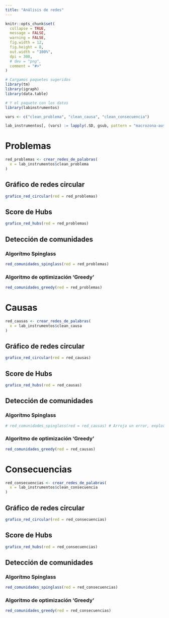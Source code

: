 ```yaml
---
title: "Análisis de redes"
---
```


```r
knitr::opts_chunk$set(
  collapse = TRUE,
  message = FALSE,
  warning = FALSE,
  fig.width = 12,
  fig.height = 8,
  out.width = "100%",
  dpi = 300,
  # dev = "png",
  comment = "#>"
)
```

```r
# Cargamos paquetes sugeridos
library(tm)
library(igraph)
library(data.table)

# Y el paquete con los datos
library(labinstrumentos)

vars <- c("clean_problema", "clean_causa", "clean_consecuencia")

lab_instrumentos[, (vars) := lapply(.SD, gsub, pattern = "macrozona-austral", replacement = ""), .SDcols = vars]
```

# Problemas

```r
red_problemas <- crear_redes_de_palabras(
  x = lab_instrumentos$clean_problema
)
```

## Gráfico de redes circular

```r
grafico_red_circular(red = red_problemas)
```

## Score de Hubs

```r
grafico_red_hubs(red = red_problemas)
```

## Detección de comunidades

### Algorítmo Spinglass

```r
red_comunidades_spinglass(red = red_problemas)
```

### Algoritmo de optimización 'Greedy'

```r
red_comunidades_greedy(red = red_problemas)
```

# Causas

```r
red_causas <- crear_redes_de_palabras(
  x = lab_instrumentos$clean_causa
)
```

## Gráfico de redes circular

```r
grafico_red_circular(red = red_causas)
```

## Score de Hubs

```r
grafico_red_hubs(red = red_causas)
```

## Detección de comunidades

### Algorítmo Spinglass

```r
# red_comunidades_spinglass(red = red_causas) # Arroja un error, explorar por qué pasa esto
```

### Algoritmo de optimización 'Greedy'

```r
red_comunidades_greedy(red = red_causas)
```

# Consecuencias

```r
red_consecuencias <- crear_redes_de_palabras(
  x = lab_instrumentos$clean_consecuencia
)
```

## Gráfico de redes circular

```r
grafico_red_circular(red = red_consecuencias)
```

## Score de Hubs

```r
grafico_red_hubs(red = red_consecuencias)
```

## Detección de comunidades

### Algorítmo Spinglass

```r
red_comunidades_spinglass(red = red_consecuencias)
```

### Algoritmo de optimización 'Greedy'

```r
red_comunidades_greedy(red = red_consecuencias)
```


